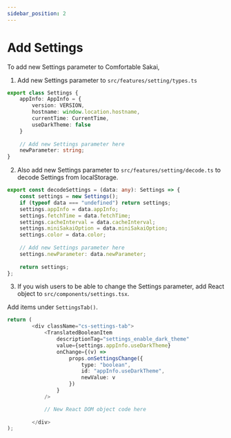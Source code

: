 ```yaml
---
sidebar_position: 2
---
```


# Add Settings
To add new Settings parameter to Comfortable Sakai,
1. Add new Settings parameter to `src/features/setting/types.ts`
```typescript title=src/features/setting/types.ts
export class Settings {
    appInfo: AppInfo = {
        version: VERSION,
        hostname: window.location.hostname,
        currentTime: CurrentTime,
        useDarkTheme: false
    }
    
    // Add new Settings parameter here
    newParameter: string;
}
```

2. Also add new Settings parameter to `src/features/setting/decode.ts` to decode Settings from localStorage.
```typescript title=src/features/setting/decode.ts
export const decodeSettings = (data: any): Settings => {
    const settings = new Settings();
    if (typeof data === "undefined") return settings;
    settings.appInfo = data.appInfo;
    settings.fetchTime = data.fetchTime;
    settings.cacheInterval = data.cacheInterval;
    settings.miniSakaiOption = data.miniSakaiOption;
    settings.color = data.color;
    
    // Add new Settings parameter here
    settings.newParameter: data.newParameter;
    
    return settings;
};
```

3. If you wish users to be able to change the Settings parameter,
   add React object to `src/components/settings.tsx`.

Add items under `SettingsTab()`.
```typescript title=src/features/setting/components/Setting.tsx 
return (
        <div className="cs-settings-tab">
            <TranslatedBooleanItem
                descriptionTag="settings_enable_dark_theme"
                value={settings.appInfo.useDarkTheme}
                onChange={(v) =>
                    props.onSettingsChange({
                        type: "boolean",
                        id: "appInfo.useDarkTheme",
                        newValue: v
                    })
                }
            />

            // New React DOM object code here
            
        </div>
);
```